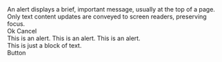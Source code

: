 

<Unstyled>
  <div className="space-y-4 text-base text-ui-neutral-800">
    <Alert>
      <div className="flex flex-col items-start gap-y-4">
        An alert displays a brief, important message, usually at the top of a
        page. Only text content updates are conveyed to screen readers,
        preserving focus.
        <div className="flex flex-wrap gap-3">
          <ButtonPrimary>Ok</ButtonPrimary>
          <ButtonPrimary>Cancel</ButtonPrimary>
        </div>
      </div>
    </Alert>
    <Alert sentiment="danger">This is an alert.</Alert>
    <Alert sentiment="success">This is an alert.</Alert>
    <Alert sentiment="warning">This is an alert.</Alert>
    <div>This is just a block of text.</div>
    <ButtonPrimary>Button</ButtonPrimary>
  </div>
</Unstyled>
